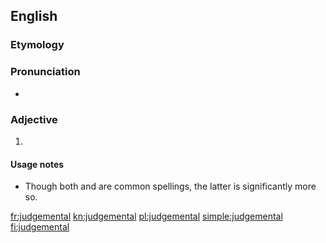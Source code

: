 ==English==

===Etymology===
{{suffix|judgement|al|lang=en}}

===Pronunciation===
* {{audio|En-us-judgemental.ogg|Audio (US)|lang=en}}

===Adjective===
{{en-adj}}

# {{alternative spelling of|judgmental|lang=en}}

====Usage notes====
* Though both {{m|en||judgemental}} and {{m|en|judgmental}} are common spellings, the latter is significantly more so.

[[fr:judgemental]]
[[kn:judgemental]]
[[pl:judgemental]]
[[simple:judgemental]]
[[fi:judgemental]]
